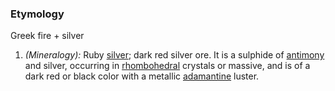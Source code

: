 ===Etymology===
Greek fire + silver
#''(Mineralogy):'' Ruby [[silver]]; dark red silver ore. It is a sulphide of [[antimony]] and silver, occurring in [[rhombohedral]] crystals or massive, and is of a dark red or black color with a metallic [[adamantine]] luster.